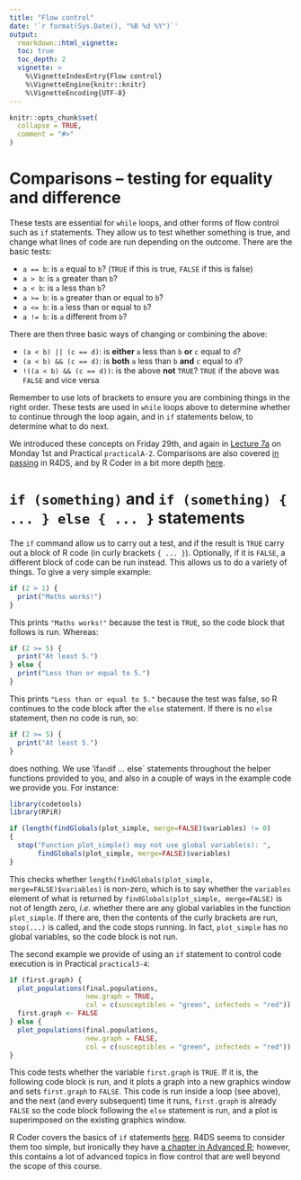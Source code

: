 ```yaml
---
title: "Flow control"
date: '`r format(Sys.Date(), "%B %d %Y")`'
output:
  rmarkdown::html_vignette:
  toc: true
  toc_depth: 2
  vignette: >
    %\VignetteIndexEntry{Flow control}
    %\VignetteEngine{knitr::knitr}
    %\VignetteEncoding{UTF-8}
---
```


```r
knitr::opts_chunk$set(
  collapse = TRUE,
  comment = "#>"
)
```

# Comparisons -- testing for equality and difference

These tests are essential for `while` loops, and other forms of flow control
such as `if` statements. They allow us to test whether something is true, and
change what lines of code are run depending on the outcome. There are the
basic tests:

- `a == b`: is `a` equal to `b`? (`TRUE` if this is true, `FALSE` if this is false)
- `a > b`: is `a` greater than `b`?
- `a < b`: is `a` less than `b`?
- `a >= b`: is `a` greater than or equal to `b`?
- `a <= b`: is `a` less than or equal to `b`?
- `a != b`: is `a` different from `b`?

There are then three basic ways of changing or combining the above:

- `(a < b) || (c == d)`: is **either ** `a` less than `b` **or** `c` equal to `d`?
- `(a < b) && (c == d)`: is **both** `a` less than `b` **and** `c` equal to `d`?
- `!((a < b) && (c == d))`: is the above **not** `TRUE`? `TRUE` if the above was
  `FALSE` and vice versa 

Remember to use lots of brackets to ensure you are combining things in the right
order. These tests are used in `while` loops above to determine whether to
continue through the loop again, and in `if` statements below, to determine what
to do next.

We introduced these concepts on Friday 29th, and again in [Lecture
7a][lecture-7a] on Monday 1st and Practical `practicalA-2`. Comparisons are also
covered [in passing][operators-R4DS] in R4DS, and by R Coder in a bit more
depth [here][operators-rcoder].

# `if (something)` and `if (something) { ... } else { ... }` statements

The `if` command allow us to carry out a test, and if the result is `TRUE` carry
out a block of R code (in curly brackets `{ ... }`). Optionally, if it is
`FALSE`, a different block of code can be run instead. This allows us to do a
variety of things. To give a very simple example:

```R
if (2 > 1) {
  print("Maths works!")
}
```

This prints `"Maths works!"` because the test is `TRUE`, so the code block
that follows is run. Whereas:

```R
if (2 >= 5) {
  print("At least 5.")
} else {
  print("Less than or equal to 5.")
}
```

This prints `"Less than or equal to 5."` because the test was false, so R
continues to the code block after the `else` statement. If there is no `else`
statement, then no code is run, so:

```R
if (2 >= 5) {
  print("At least 5.")
}
```

does nothing. We use 'if` and `if ... else` statements throughout the helper
functions provided to you, and also in a couple of ways in the example code we
provide you. For instance:

```R
library(codetools)
library(RPiR)

if (length(findGlobals(plot_simple, merge=FALSE)$variables) != 0)
{
  stop("Function plot_simple() may not use global variable(s): ",
       findGlobals(plot_simple, merge=FALSE)$variables)
}
```

This checks whether `length(findGlobals(plot_simple, merge=FALSE)$variables)` is
non-zero, which is to say whether the `variables` element of what is returned by
`findGlobals(plot_simple, merge=FALSE)` is not of length zero, *i.e.* whether
there are any global variables in the function `plot_simple`. If there are, then
the contents of the curly brackets are run, `stop(...)` is called, and the code
stops running. In fact, `plot_simple` has no global variables, so the code block
is not run.

The second example we provide of using an `if` statement to control code
execution is in Practical `practical3-4`:

```R
if (first.graph) {
  plot_populations(final.populations,
                   new.graph = TRUE, 
                   col = c(susceptibles = "green", infecteds = "red"))
  first.graph <- FALSE 
} else {
  plot_populations(final.populations,
                   new.graph = FALSE,
                   col = c(susceptibles = "green", infecteds = "red"))
}
```

This code tests whether the variable `first.graph` is `TRUE`. If it is, the
following code block is run, and it plots a graph into a new graphics window and
sets `first.graph` to `FALSE`. This code is run inside a loop (see above), and
the next (and every subsequent) time it runs, `first.graph` is already `FALSE`
so the code block following the `else` statement is run, and a plot is
superimposed on the existing graphics window.

R Coder covers the basics of `if` statements [here][if-rcoder]. R4DS seems to
consider them too simple, but ironically they have [a chapter in Advanced
R][if-advanced-r2]; however, this contains a lot of advanced topics in flow
control that are well beyond the scope of this course.

[lecture-7a]: https://ibahcm.github.io/RPiR/lectures_html/RPiR7a-R.html

[operators-R4DS]: https://r4ds.had.co.nz/transform.html?q=compa#comparisons
[if-advanced-r2]: https://adv-r.hadley.nz/control-flow.html
[operators-rcoder]: https://r-coder.com/operators-r
[if-rcoder]: https://r-coder.com/if-else-r
